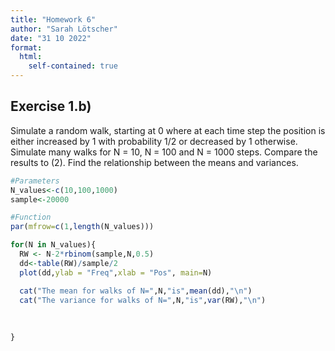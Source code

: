 ---
title: "Homework 6"
author: "Sarah Lötscher"
date: "31 10 2022"
format:
  html:
    self-contained: true
---

## Exercise 1.b)
Simulate a random walk, starting at 0 where at each time step the position is either increased
by 1 with probability 1/2 or decreased by 1 otherwise. Simulate many walks for N = 10, N = 100
and N = 1000 steps. Compare the results to (2). Find the relationship between the means and
variances.

```{r}
#Parameters
N_values<-c(10,100,1000)
sample<-20000

```

```{r}
#Function
par(mfrow=c(1,length(N_values)))

for(N in N_values){
  RW <- N-2*rbinom(sample,N,0.5)
  dd<-table(RW)/sample/2
  plot(dd,ylab = "Freq",xlab = "Pos", main=N)

  cat("The mean for walks of N=",N,"is",mean(dd),"\n")
  cat("The variance for walks of N=",N,"is",var(RW),"\n")
  
  
  
}

```